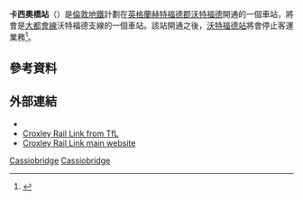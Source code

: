 {{Infobox London station
| name        = 卡西奧橋<br />Cassiobridge
| symbol      = underground
| tubecode    = 
| image_name  = File:Watford, Ascot Road railway bridge - geograph.org.uk - 735534.jpg
| caption     = 
| map_type    = Hertfordshire
| latitude    = 51.650993
| longitude   = -0.424283
| manager     = [[倫敦地鐵|倫敦地鐵]]
| locale      = [[沃特福德|沃特福德]]
| borough     = 沃特福德區議會
| events1     = 計劃開通
| years1      =  2020<ref name=tflmetlineextpage>{{cite web|url=https://tfl.gov.uk/travel-information/improvements-and-projects/metropolitan-line-extension|title=Metropolitan Line Extension|website=Transport For London - Improvements & projects|deadurl=yes|archiveurl=https://web.archive.org/web/20170717143418/https://tfl.gov.uk/travel-information/improvements-and-projects/metropolitan-line-extension|archivedate=2017年7月17日|df=|accessdate=2016年3月15日}}</ref>
| platforms   = 2
}}
'''卡西奧橋站'''（{{lang-en|Cassiobridge tube station}}）是[[倫敦地鐵|倫敦地鐵]]計劃在[[英格蘭|英格蘭]][[赫特福德郡|赫特福德郡]][[沃特福德|沃特福德]]開通的一個車站，將會是[[大都會線|大都會線]]沃特福德支線的一個車站。該站開通之後，[[沃特福德站|沃特福德站]]將會停止客運業務<ref name="rc_8271041">{{cite web | url=http://www.watford.gov.uk/ccm/cms-service/download/asset/%3Fasset_id%3D29519114 | format=PDF | title=Watford Vision, Principles, Aims and Strategy - Chapter 4: Movement | date= | work= | publisher=Watford Borough Council | accessdate=6 January 2015 | archiveurl=https://web.archive.org/web/20150106161023/http://www.watford.gov.uk/ccm/cms-service/download/asset/%3Fasset_id%3D29519114 | archivedate=2015年1月6日 | deadurl=yes }}</ref>。
==參考資料==
{{reflist}}
==外部連結==
*{{cite web|title=Planning Application Documents for Cassiobridge Station|url=http://pa.watford.gov.uk/publicaccess/applicationDetails.do?activeTab=documents&keyVal=NDSP4DQW0FJ00|website=Environment and planning|publisher=Watford Borough Council|accessdate=10 January 2015}}
*[http://www.tfl.gov.uk/corporate/projectsandschemes/2053.aspx Croxley Rail Link from TfL]{{Wayback|url=http://www.tfl.gov.uk/corporate/projectsandschemes/2053.aspx |date=20081202132657 }}
*[https://web.archive.org/web/20101102174226/http://www.croxleyraillink.com/ Croxley Rail Link main website]
{{倫敦地鐵大都會線}}
[[Category:大都會線車站|Cassiobridge]]
[[Category:赫特福德郡鐵路車站|Cassiobridge]]